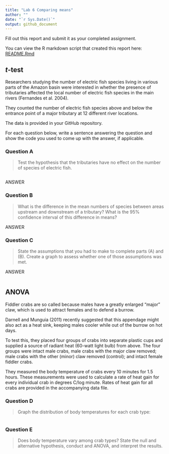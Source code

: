 ```yaml
---
title: "Lab 6 Comparing means"
author: ""
date: "`r Sys.Date()`"
output: github_document
---
```


Fill out this report and submit it as your completed assignment.

You can view the R markdown script that created this report here: [README.Rmd](README.Rmd)

## $t$-test

Researchers studying the number of electric fish species living in various parts of the Amazon basin were interested in whether the presence of tributaries affected the local number of electric fish species in the main rivers (Fernandes et al. 2004).

They counted the number of electric fish species above and below the entrance point of a major tributary at 12 different river locations.

The data is provided in your GitHub repository.

For each question below, write a sentence answering the question and show the code you used to come up with the answer, if applicable.

### Question A

> Test the hypothesis that the tributaries have no effect on the number of species of electric fish.

```r

```

ANSWER

### Question B

> What is the difference in the mean numbers of species between areas upstream and downstream of a tributary? What is the 95% confidence interval of this difference in means?

ANSWER

### Question C

> State the assumptions that you had to make to complete parts (A) and (B). Create a graph to assess whether one of those assumptions was met.

ANSWER

```r

```

## ANOVA

Fiddler crabs are so called because males have a greatly enlarged "major" claw, which is used to attract females and to defend a burrow.

Darnell and Munguia (2011) recently suggested that this appendage might also act as a heat sink, keeping males cooler while out of the burrow on hot days.

To test this, they placed four groups of crabs into separate plastic cups and supplied a source of radiant heat (60-watt light bulb) from above. The four groups were intact male crabs, male crabs with the major claw removed; male crabs with the other (minor) claw removed (control); and intact female fiddler crabs.

They measured the body temperature of crabs every 10 minutes for 1.5 hours. These measurements were used to calculate a rate of heat gain for every individual crab in degrees C/log minute. Rates of heat gain for all crabs are provided in the accompanying data file.

### Question D

> Graph the distribution of body temperatures for each crab type:

```r

```

### Question E

> Does body temperature vary among crab types? State the null and alternative hypothesis, conduct and ANOVA, and interpret the results.

```r

```
